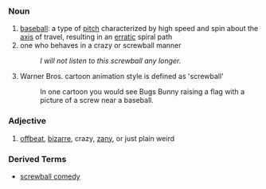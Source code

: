 === Noun ===
#[[baseball]]: a type of [[pitch]] characterized by high speed and spin about the [[axis]] of travel, resulting in an [[erratic]] spiral path
# one who behaves in a crazy or screwball manner
#: ''I will not listen to this screwball any longer.''
# Warner Bros. cartoon animation style is defined as 'screwball'
#:In one cartoon you would see Bugs Bunny raising a flag with a picture of a screw near a baseball.

=== Adjective === 
#[[offbeat]], [[bizarre]], crazy, [[zany]], or just plain weird

===Derived Terms===
*[[screwball comedy]]